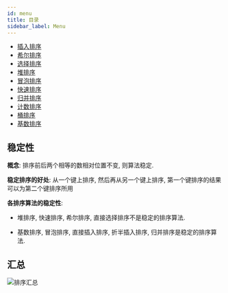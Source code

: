 ```yaml
---
id: menu
title: 目录
sidebar_label: Menu
---
```


- [插入排序](/algorithm-design/sort/insertion)
- [希尔排序](/algorithm-design/sort/shell)
- [选择排序](/algorithm-design/sort/selection)
- [堆排序](/algorithm-design/sort/heap)
- [冒泡排序](/algorithm-design/sort/bubble)
- [快速排序](/algorithm-design/sort/quick)
- [归并排序](/algorithm-design/sort/merge)
- [计数排序](/algorithm-design/sort/count)
- [桶排序](/algorithm-design/sort/bucket)
- [基数排序](/algorithm-design/sort/radix)

## 稳定性

**概念**: 排序前后两个相等的数相对位置不变, 则算法稳定.

**稳定排序的好处**: 从一个键上排序, 然后再从另一个键上排序, 第一个键排序的结果可以为第二个键排序所用

**各排序算法的稳定性**:

- 堆排序, 快速排序, 希尔排序, 直接选择排序不是稳定的排序算法.

- 基数排序, 冒泡排序, 直接插入排序, 折半插入排序, 归并排序是稳定的排序算法.

## 汇总

![排序汇总](../../static/img/sort.png)
